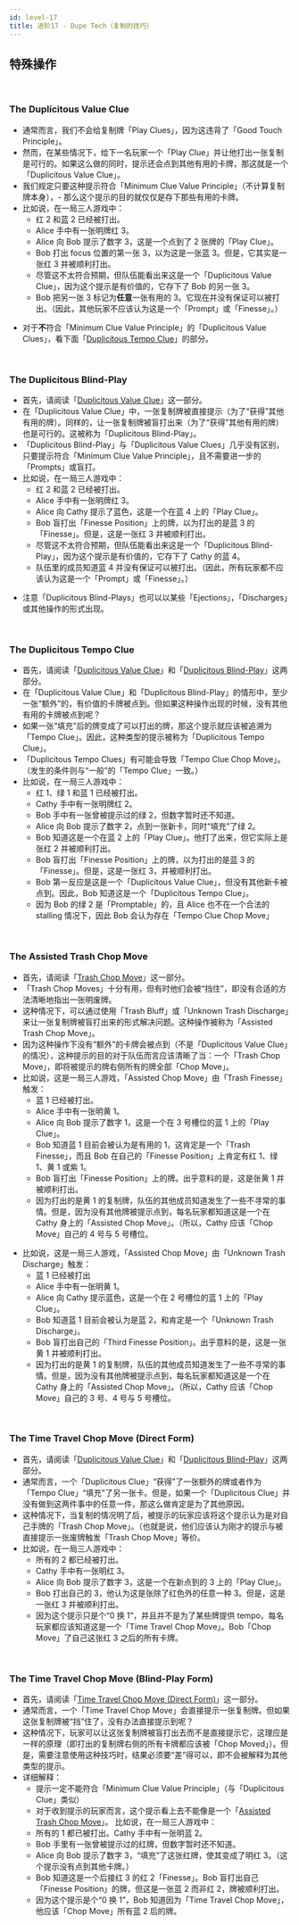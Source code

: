 ```yaml
---
id: level-17
title: 进阶17 - Dupe Tech（复制的技巧）
---
```



## 特殊操作

<br />

### The Duplicitous Value Clue

- 通常而言，我们不会给复制牌「Play Clues」，因为这违背了「Good Touch Principle」。
- 然而，在某些情况下，给下一名玩家一个「Play Clue」并让他打出一张复制是可行的。如果这么做的同时，提示还会点到其他有用的卡牌，那这就是一个「Duplicitous Value Clue」。
- 我们规定只要这种提示符合「Minimum Clue Value Principle」（不计算复制牌本身），- 那么这个提示的目的就仅仅是存下那些有用的卡牌。
- 比如说，在一局三人游戏中：
  - 红 2 和蓝 2 已经被打出。
  - Alice 手中有一张明牌红 3。
  - Alice 向 Bob 提示了数字 3，这是一个点到了 2 张牌的「Play Clue」。
  - Bob 打出 focus 位置的第一张 3，以为这是一张蓝 3。但是，它其实是一张红 3 并被顺利打出。
  - 尽管这不太符合预期，但队伍能看出来这是一个「Duplicitous Value Clue」，因为这个提示是有价值的，它存下了 Bob 的另一张 3。
  - Bob 把另一张 3 标记为**任意**一张有用的 3。它现在并没有保证可以被打出。（因此，其他玩家不应该认为这是一个「Prompt」或「Finesse」。）

<DuplicitousValueClue />

- 对于**不**符合「Minimum Clue Value Principle」的「Duplicitous Value Clues」，看下面「[Duplicitous Tempo Clue](#the-duplicitous-tempo-clue)」的部分。

<br />

### The Duplicitous Blind-Play

- 首先，请阅读「[Duplicitous Value Clue](#the-duplicitous-value-clue)」这一部分。
- 在「Duplicitous Value Clue」中，一张复制牌被直接提示（为了“获得”其他有用的牌）。同样的，让一张复制牌被盲打出来（为了“获得”其他有用的牌）也是可行的。这被称为「Duplicitous Blind-Play」。
- 「Duplicitous Blind-Play」与「Duplicitous Value Clues」几乎没有区别，只要提示符合「Minimum Clue Value Principle」，且不需要进一步的「Prompts」或盲打。
- 比如说，在一局三人游戏中：
  - 红 2 和蓝 2 已经被打出。
  - Alice 手中有一张明牌红 3。
  - Alice 向 Cathy 提示了蓝色，这是一个在蓝 4 上的「Play Clue」。
  - Bob 盲打出「Finesse Position」上的牌，以为打出的是蓝 3 的「Finesse」。但是，这是一张红 3 并被顺利打出。
  - 尽管这不太符合预期，但队伍能看出来这是一个「Duplicitous Blind-Play」，因为这个提示是有价值的，它存下了 Cathy 的蓝 4。
  - 队伍里的成员知道蓝 4 并没有保证可以被打出。（因此，所有玩家都不应该认为这是一个「Prompt」或「Finesse」。）

<DuplicitousBlindPlay />

- 注意「Duplicitous Blind-Plays」也可以以某些「Ejections」，「Discharges」或其他操作的形式出现。

<br />

### The Duplicitous Tempo Clue

- 首先，请阅读「[Duplicitous Value Clue](#the-duplicitous-value-clue)」和「[Duplicitous Blind-Play](#the-duplicitous-blind-play)」这两部分。
- 在「Duplicitous Value Clue」和「Duplicitous Blind-Play」的情形中，至少一张“额外”的，有价值的卡牌被点到。但如果这种操作出现的时候，没有其他有用的卡牌被点到呢？
- 如果一张“填充”后的牌变成了可以打出的牌，那这个提示就应该被追溯为「Tempo Clue」。因此，这种类型的提示被称为「Duplicitous Tempo Clue」。
- 「Duplicitous Tempo Clues」有可能会导致「Tempo Clue Chop Move」。（发生的条件则与“一般”的「Tempo Clue」一致。）
- 比如说，在一局三人游戏中：
  - 红 1、绿 1 和蓝 1 已经被打出。
  - Cathy 手中有一张明牌红 2。
  - Bob 手中有一张曾被提示过的绿 2，但数字暂时还不知道。
  - Alice 向 Bob 提示了数字 2，点到一张新卡，同时“填充”了绿 2。
  - Bob 知道这是一个在蓝 2 上的「Play Clue」。他打了出来，但它实际上是张红 2 并被顺利打出。
  - Bob 盲打出「Finesse Position」上的牌，以为打出的是蓝 3 的「Finesse」。但是，这是一张红 3，并被顺利打出。
  - Bob 第一反应是这是一个「Duplicitous Value Clue」，但没有其他新卡被点到。因此，Bob 知道这是一个「Duplicitous Tempo Clue」。
  - 因为 Bob 的绿 2 是「Promptable」的，且 Alice 也不在一个合法的 stalling 情况下，因此 Bob 会认为存在「Tempo Clue Chop Move」

<DuplicitousTempoClue />

<br />

### The Assisted Trash Chop Move

- 首先，请阅读「[Trash Chop Move](level-4.mdx#the-trash-chop-move)」这一部分。
- 「Trash Chop Moves」十分有用，但有时他们会被“挡住”，即没有合适的方法清晰地指出一张明废牌。
- 这种情况下，可以通过使用「Trash Bluff」或「Unknown Trash Discharge」来让一张复制牌被盲打出来的形式解决问题。这种操作被称为「Assisted Trash Chop Move」。
- 因为这种操作下没有“额外”的卡牌会被点到（不是「Duplicitous Value Clue」的情况），这种提示的目的对于队伍而言应该清晰了当：一个「Trash Chop Move」，即将被提示的牌右侧所有的牌全部「Chop Move」。
- 比如说，这是一局三人游戏，「Assisted Chop Move」由「Trash Finesse」触发：
  - 蓝 1 已经被打出。
  - Alice 手中有一张明黄 1。
  - Alice 向 Bob 提示了数字 1，这是一个在 3 号槽位的蓝 1 上的「Play Clue」。
  - Bob 知道蓝 1 目前会被认为是有用的 1，这肯定是一个「Trash Finesse」，而且 Bob 在自己的「Finesse Position」上肯定有红 1、绿 1、黄 1 或紫 1。
  - Bob 盲打出「Finesse Position」上的牌。出乎意料的是，这是张黄 1 并被顺利打出。
  - 因为打出的是黄 1 的复制牌，队伍的其他成员知道发生了一些不寻常的事情。但是，因为没有其他牌被提示点到，每名玩家都知道这是一个在 Cathy 身上的「Assisted Chop Move」。（所以，Cathy 应该「Chop Move」自己的 4 号与 5 号槽位。

<AssistedTrashChopMoveTrashFinesse />

- 比如说，这是一局三人游戏，「Assisted Chop Move」由「Unknown Trash Discharge」触发：
  - 蓝 1 已经被打出
  - Alice 手中有一张明黄 1。
  - Alice 向 Cathy 提示蓝色，这是一个在 2 号槽位的蓝 1 上的「Play Clue」。
  - Bob 知道蓝 1 目前会被认为是蓝 2，和肯定是一个「Unknown Trash Discharge」。
  - Bob 盲打出自己的「Third Finesse Position」。出乎意料的是，这是一张黄 1 并被顺利打出。
  - 因为打出的是黄 1 的复制牌，队伍的其他成员知道发生了一些不寻常的事情。但是，因为没有其他牌被提示点到，每名玩家都知道这是一个在 Cathy 身上的「Assisted Chop Move」。（所以，Cathy 应该「Chop Move」自己的 3 号、4 号与 5 号槽位。

<AssistedTrashChopMoveUTD />

<br />

### The Time Travel Chop Move (Direct Form)

- 首先，请阅读「[Duplicitous Value Clue](#the-duplicitous-value-clue)」和「[Duplicitous Blind-Play](#the-duplicitous-blind-play)」这两部分。
- 通常而言，一个「Duplicitous Clue」“获得”了一张额外的牌或者作为「Tempo Clue」“填充”了另一张卡。但是，如果一个「Duplicitous Clue」并没有做到这两件事中的任意一件，那这么做肯定是为了其他原因。
- 这种情况下，当复制的情况明了后，被提示的玩家应该将这个提示认为是对自己手牌的「Trash Chop Move」。（也就是说，他们应该认为刚才的提示与被直接提示一张废牌触发「Trash Chop Move」等价。
- 比如说，在一局三人游戏中：
  - 所有的 2 都已经被打出。
  - Cathy 手中有一张明红 3。
  - Alice 向 Bob 提示了数字 3，这是一个在新点到的 3 上的「Play Clue」。
  - Bob 打出自己的 3，他认为这是张除了红色外的任意一种 3。但是，这是一张红 3 并被顺利打出。
  - 因为这个提示只是个“0 换 1”，并且并不是为了某些牌提供 tempo，每名玩家都应该知道这是一个「Time Travel Chop Move」。Bob「Chop Move」了自己这张红 3 之后的所有卡牌。

<TimeTravelChopMoveDirect />

<br />

### The Time Travel Chop Move (Blind-Play Form)

- 首先，请阅读「[Time Travel Chop Move (Direct Form)](#the-time-travel-chop-move-direct-form)」这一部分。
- 通常而言，一个「Time Travel Chop Move」会直接提示一张复制牌。但如果这张复制牌被“挡”住了，没有办法直接提示到呢？
- 这种情况下，玩家可以让这张复制牌被盲打出去而不是直接提示它，这理应是一样的原理（即打出的复制牌右侧的所有卡牌都应该被「Chop Moved」）。但是，需要注意使用这种技巧时，结果必须要“差”得可以，即不会被解释为其他类型的提示。
- 详细解释：
  - 提示一定不能符合「Minimum Clue Value Principle」（与「Duplicitous Clue」类似）
  - 对于收到提示的玩家而言，这个提示看上去不能像是一个「[Assisted Trash Chop Move](#the-assisted-trash-chop-move)」。
    比如说，在一局三人游戏中：
  - 所有的 1 都已被打出。Cathy 手中有一张明蓝 2。
  - Bob 手里有一张曾被提示过的红牌，但数字暂时还不知道。
  - Alice 向 Bob 提示了数字 3，“填充”了这张红牌，使其变成了明红 3。（这个提示没有点到其他卡牌。）
  - Bob 知道这是一个后接红 3 的红 2「Finesse」。Bob 盲打出自己「Finesse Position」的牌，但这是一张蓝 2 而非红 2，牌被顺利打出。
  - 因为这个提示是个“0 换 1”，Bob 知道因为「Time Travel Chop Move」，他应该「Chop Move」所有蓝 2 后的牌。

<TimeTravelChopMoveBlind />
